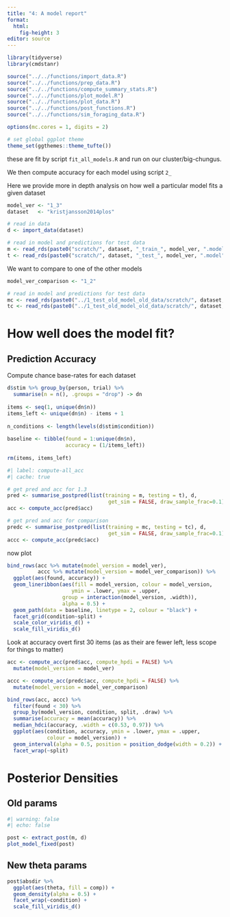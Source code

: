 ```yaml
---
title: "4: A model report"
format: 
  html:
    fig-height: 3
editor: source
---
```


```r
library(tidyverse)
library(cmdstanr)

source("../../functions/import_data.R")
source("../../functions/prep_data.R")
source("../../functions/compute_summary_stats.R")
source("../../functions/plot_model.R")
source("../../functions/plot_data.R")
source("../../functions/post_functions.R")
source("../../functions/sim_foraging_data.R")

options(mc.cores = 1, digits = 2)

# set global ggplot theme
theme_set(ggthemes::theme_tufte())
```

these are fit by script `fit_all_models.R` and run on our cluster/big-chungus.

We then compute accuracy for each model using script `2_`

Here we provide more in depth analysis on how well a particular model fits a given dataset


```r
model_ver <- "1_3"
dataset   <- "kristjansson2014plos"
```


```r
# read in data
d <- import_data(dataset)

# read in model and predictions for test data
m <- read_rds(paste0("scratch/", dataset, "_train_", model_ver, ".model"))
t <- read_rds(paste0("scratch/", dataset, "_test_", model_ver, ".model"))
```

We want to compare to one of the other models

```r
model_ver_comparison <- "1_2"

# read in model and predictions for test data
mc <- read_rds(paste0("../1_test_old_model_old_data/scratch/", dataset, "_train_", model_ver_comparison, ".model"))
tc <- read_rds(paste0("../1_test_old_model_old_data/scratch/", dataset, "_test_", model_ver_comparison, ".model"))
```


# How well does the model fit?

## Prediction Accuracy

Compute chance base-rates for each dataset

```r
d$stim %>% group_by(person, trial) %>%
  summarise(n = n(), .groups = "drop") -> dn
  
items <- seq(1, unique(dn$n))
items_left <- unique(dn$n) - items + 1
  
n_conditions <- length(levels(d$stim$condition))
  
baseline <- tibble(found = 1:unique(dn$n),
                   accuracy = (1/items_left))
  
rm(items, items_left)
```

```r
#| label: compute-all_acc
#| cache: true

# get pred and acc for 1.3
pred <- summarise_postpred(list(training = m, testing = t), d, 
                                 get_sim = FALSE, draw_sample_frac=0.1)
acc <- compute_acc(pred$acc)

# get pred and acc for comparison
predc <- summarise_postpred(list(training = mc, testing = tc), d, 
                                 get_sim = FALSE, draw_sample_frac=0.1)
accc <- compute_acc(predc$acc)

```

now plot

```r

bind_rows(acc %>% mutate(model_version = model_ver),
          accc %>% mutate(model_version = model_ver_comparison)) %>%
  ggplot(aes(found, accuracy)) +
  geom_lineribbon(aes(fill = model_version, colour = model_version,
                     ymin = .lower, ymax = .upper,
                  group = interaction(model_version, .width)), 
                  alpha = 0.5) +
  geom_path(data = baseline, linetype = 2, colour = "black") +
  facet_grid(condition~split) +
  scale_color_viridis_d() + 
  scale_fill_viridis_d()
```


Look at accuracy overt first 30 items (as as their are fewer left, less scope for things to matter)

```r
acc <- compute_acc(pred$acc, compute_hpdi = FALSE) %>%
  mutate(model_version = model_ver) 

accc <- compute_acc(predc$acc, compute_hpdi = FALSE) %>%
  mutate(model_version = model_ver_comparison) 

bind_rows(acc, accc) %>%
  filter(found < 30) %>%
  group_by(model_version, condition, split, .draw) %>%
  summarise(accuracy = mean(accuracy)) %>%
  median_hdci(accuracy, .width = c(0.53, 0.97)) %>%
  ggplot(aes(condition, accuracy, ymin = .lower, ymax = .upper, 
             colour = model_version)) +
  geom_interval(alpha = 0.5, position = position_dodge(width = 0.2)) +
  facet_wrap(~split)
```

# Posterior Densities

## Old params

```r
#| warning: false
#| echo: false

post <- extract_post(m, d)
plot_model_fixed(post)
```
## New theta params


```r
post$absdir %>%
  ggplot(aes(theta, fill = comp)) +
  geom_density(alpha = 0.5) + 
  facet_wrap(~condition) +
  scale_fill_viridis_d()

```

